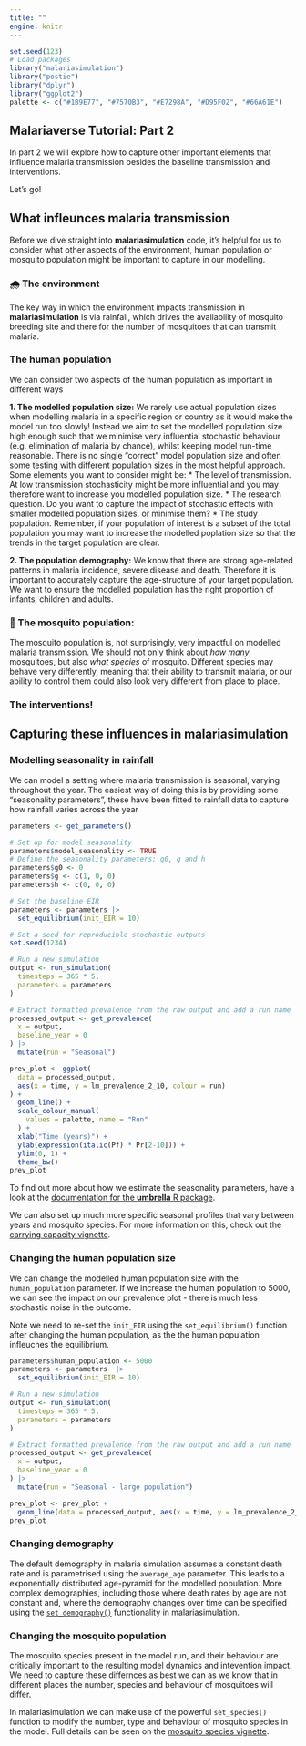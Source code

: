 ```yaml
---
title: ""
engine: knitr
---
```


```r
set.seed(123)
# Load packages
library("malariasimulation")
library("postie")
library("dplyr")
library("ggplot2")
palette <- c("#1B9E77", "#7570B3", "#E7298A", "#D95F02", "#66A61E")
```

## Malariaverse Tutorial: Part 2

In part 2 we will explore how to capture other important elements that influence malaria transmission besides the baseline transmission and interventions.

Let's go!

## What infleunces malaria transmission

Before we dive straight into **malariasimulation** code, it's helpful for us to consider what other aspects of the environment, human population or mosquito population might be important to capture in our modelling.

### 🌧 The environment

The key way in which the environment impacts transmission in **malariasimulation** is via rainfall, which drives the availability of mosquito breeding site and there for the number of mosquitoes that can transmit malaria.

### The human population

We can consider two aspects of the human population as important in different ways

**1. The modelled population size:** We rarely use actual population sizes when modelling malaria in a specific region or country as it would make the model run too slowly! Instead we aim to set the modelled population size high enough such that we minimise very influential stochastic behaviour (e.g. elimination of malaria by chance), whilst keeping model run-time reasonable. There is no single "correct" model population size and often some testing with different population sizes in the most helpful approach. Some elements you want to consider might be: \* The level of transmission. At low transmission stochasticity might be more influential and you may therefore want to increase you modelled population size. \* The research question. Do you want to capture the impact of stochastic effects with smaller modelled population sizes, or minimise them? \* The study population. Remember, if your population of interest is a subset of the total population you may want to increase the modelled poplation size so that the trends in the target population are clear.

**2. The population demography:** We know that there are strong age-related patterns in malaria incidence, severe disease and death. Therefore it is important to accurately capture the age-structure of your target population. We want to ensure the modelled population has the right proportion of infants, children and adults.

### 🦟 The mosquito population:

The mosquito population is, not surprisingly, very impactful on modelled malaria transmission. We should not only think about *how many* mosquitoes, but also *what species* of mosquito. Different species may behave very differently, meaning that their ability to transmit malaria, or our ability to control them could also look very different from place to place.

### The interventions!

## Capturing these influences in **malariasimulation**

### Modelling seasonality in rainfall

We can model a setting where malaria transmission is seasonal, varying throughout the year. The easiest way of doing this is by providing some "seasonality parameters", these have been fitted to rainfall data to capture how rainfall varies across the year

```r
parameters <- get_parameters()

# Set up for model seasonality
parameters$model_seasonality <- TRUE
# Define the seasonality parameters: g0, g and h
parameters$g0 <- 0
parameters$g <- c(1, 0, 0)
parameters$h <- c(0, 0, 0)

# Set the baseline EIR
parameters <- parameters |>
  set_equilibrium(init_EIR = 10)

# Set a seed for reproducible stochastic outputs
set.seed(1234)

# Run a new simulation
output <- run_simulation(
  timesteps = 365 * 5,
  parameters = parameters
) 

# Extract formatted prevalence from the raw output and add a run name
processed_output <- get_prevalence(
  x = output,
  baseline_year = 0
) |>
  mutate(run = "Seasonal")

prev_plot <- ggplot(
  data = processed_output,
  aes(x = time, y = lm_prevalence_2_10, colour = run)
) +
  geom_line() +
  scale_colour_manual(
    values = palette, name = "Run"
  ) +
  xlab("Time (years)") +
  ylab(expression(italic(Pf) * Pr[2-10])) +
  ylim(0, 1) +
  theme_bw()
prev_plot

```

To find out more about how we estimate the seasonality parameters, have a look at the [documentation for the **umbrella** R package](Umbrella%20URL).

We can also set up much more specific seasonal profiles that vary between years and mosquito species. 
For more information on this, check out the [carrying capacity vignette](https://mrc-ide.github.io/malariasimulation/articles/Carrying-capacity.html).

### Changing the human population size

We can change the modelled human population size with the `human_population` parameter. 
If we increase the human population to 5000, we can see the impact on our prevalence plot -
there is much less stochastic noise in the outcome.

Note we need to re-set the `init_EIR` using the `set_equilibrium()` function after
changing the human population, as the the human population infleucnes the equilibrium. 

```r
parameters$human_population <- 5000
parameters <- parameters  |>
  set_equilibrium(init_EIR = 10)

# Run a new simulation
output <- run_simulation(
  timesteps = 365 * 5,
  parameters = parameters
) 

# Extract formatted prevalence from the raw output and add a run name
processed_output <- get_prevalence(
  x = output,
  baseline_year = 0
) |>
  mutate(run = "Seasonal - large population")

prev_plot <- prev_plot +
  geom_line(data = processed_output, aes(x = time, y = lm_prevalence_2_10, col = run))
prev_plot
```

### Changing demography

The default demography in malaria simulation assumes a constant death rate and
is parametrised using the `average_age` parameter. This leads to a exponentially
distributed age-pyramid for the modelled population. More complex demographies,
including those where death rates by age are not constant and, where the demography
changes over time can be specified using the [`set_demography()`](https://mrc-ide.github.io/malariasimulation/articles/Demography.html#set-custom-demography) functionality
in malariasimulation. 

### Changing the mosquito population

The mosquito species present in the model run, and their behaviour are critically
important to the resulting model dynamics and intevention impact. We need to capture
these differnces as best we can as we know that in different places the number, 
species and behaviour of mosquitoes will differ.

In malariasimulation we can make use of the powerful `set_species()` function
to modify the number, type and behaviour of mosquito species in the model. Full
details can be seen on the [mosquito species vignette](https://mrc-ide.github.io/malariasimulation/articles/SetSpecies.html).
